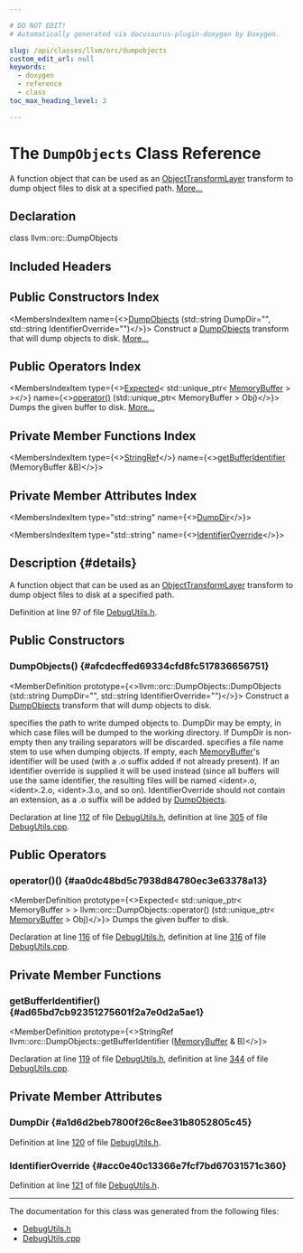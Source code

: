```yaml
---

# DO NOT EDIT!
# Automatically generated via docusaurus-plugin-doxygen by Doxygen.

slug: /api/classes/llvm/orc/dumpobjects
custom_edit_url: null
keywords:
  - doxygen
  - reference
  - class
toc_max_heading_level: 3

---
```





# The `DumpObjects` Class Reference

<DoxygenPage pluginConfig={pluginConfig}>

A function object that can be used as an <a href="/docs/api/classes/llvm/orc/objecttransformlayer">ObjectTransformLayer</a> transform to dump object files to disk at a specified path. <a href="#details">More...</a>

## Declaration

<CodeBlock>class llvm::orc::DumpObjects</CodeBlock>

## Included Headers

<IncludesList>
<IncludesListItem
  filePath="llvm/ExecutionEngine/Orc/DebugUtils.h"
  permalink="/docs/api/files/include/include/llvm/include/llvm/executionengine/include/llvm/executionengine/orc/debugutils-h"
  isLocal="true" />
</IncludesList>

## Public Constructors Index

<MembersIndex>

<MembersIndexItem
  name={<><a href="#afcdecffed69334cfd8fc517836656751">DumpObjects</a> (std::string DumpDir=&quot;&quot;, std::string IdentifierOverride=&quot;&quot;)</>}>
Construct a <a href="/docs/api/classes/llvm/orc/dumpobjects">DumpObjects</a> transform that will dump objects to disk. <a href="#afcdecffed69334cfd8fc517836656751">More...</a>
</MembersIndexItem>

</MembersIndex>

## Public Operators Index

<MembersIndex>

<MembersIndexItem
  type={<><a href="/docs/api/classes/llvm/expected">Expected</a>&lt; std::unique&#95;ptr&lt; <a href="/docs/api/classes/llvm/memorybuffer">MemoryBuffer</a> &gt; &gt;</>}
  name={<><a href="#aa0dc48bd5c7938d84780ec3e63378a13">operator()</a> (std::unique&#95;ptr&lt; MemoryBuffer &gt; Obj)</>}>
Dumps the given buffer to disk. <a href="#aa0dc48bd5c7938d84780ec3e63378a13">More...</a>
</MembersIndexItem>

</MembersIndex>

## Private Member Functions Index

<MembersIndex>

<MembersIndexItem
  type={<><a href="/docs/api/classes/llvm/stringref">StringRef</a></>}
  name={<><a href="#ad65bd7cb92351275601f2a7e0d2a5ae1">getBufferIdentifier</a> (MemoryBuffer &amp;B)</>}>
</MembersIndexItem>

</MembersIndex>

## Private Member Attributes Index

<MembersIndex>

<MembersIndexItem
  type="std::string"
  name={<><a href="#a1d6d2beb7800f26c8ee31b8052805c45">DumpDir</a></>}>
</MembersIndexItem>

<MembersIndexItem
  type="std::string"
  name={<><a href="#acc0e40c13366e7fcf7bd67031571c360">IdentifierOverride</a></>}>
</MembersIndexItem>

</MembersIndex>

## Description {#details}

A function object that can be used as an <a href="/docs/api/classes/llvm/orc/objecttransformlayer">ObjectTransformLayer</a> transform to dump object files to disk at a specified path.

Definition at line 97 of file <a href="/docs/api/files/include/include/llvm/include/llvm/executionengine/include/llvm/executionengine/orc/debugutils-h">DebugUtils.h</a>.

<SectionDefinition>

## Public Constructors

### DumpObjects() {#afcdecffed69334cfd8fc517836656751}

<MemberDefinition
  prototype={<>llvm::orc::DumpObjects::DumpObjects (std::string DumpDir=&quot;&quot;, std::string IdentifierOverride=&quot;&quot;)</>}>
Construct a <a href="/docs/api/classes/llvm/orc/dumpobjects">DumpObjects</a> transform that will dump objects to disk.

<ParametersList title="Parameters">
<ParametersListItem name="DumpDir">specifies the path to write dumped objects to. DumpDir may be empty, in which case files will be dumped to the working directory. If DumpDir is non-empty then any trailing separators will be discarded.</ParametersListItem>
<ParametersListItem name="IdentifierOverride">specifies a file name stem to use when dumping objects. If empty, each <a href="/docs/api/classes/llvm/memorybuffer">MemoryBuffer</a>&#39;s identifier will be used (with a .o suffix added if not already present). If an identifier override is supplied it will be used instead (since all buffers will use the same identifier, the resulting files will be named &lt;ident&gt;.o, &lt;ident&gt;.2.o, &lt;ident&gt;.3.o, and so on). IdentifierOverride should not contain an extension, as a .o suffix will be added by <a href="/docs/api/classes/llvm/orc/dumpobjects">DumpObjects</a>.</ParametersListItem>
</ParametersList>

Declaration at line <a href="/docs/api/files/include/include/llvm/include/llvm/executionengine/include/llvm/executionengine/orc/debugutils-h/#l00112">112</a> of file <a href="/docs/api/files/include/include/llvm/include/llvm/executionengine/include/llvm/executionengine/orc/debugutils-h">DebugUtils.h</a>, definition at line <a href="/docs/api/files/lib/lib/executionengine/lib/executionengine/orc/debugutils-cpp/#l00305">305</a> of file <a href="/docs/api/files/lib/lib/executionengine/lib/executionengine/orc/debugutils-cpp">DebugUtils.cpp</a>.
</MemberDefinition>

</SectionDefinition>

<SectionDefinition>

## Public Operators

### operator()() {#aa0dc48bd5c7938d84780ec3e63378a13}

<MemberDefinition
  prototype={<>Expected&lt; std::unique&#95;ptr&lt; MemoryBuffer &gt; &gt; llvm::orc::DumpObjects::operator() (std::unique&#95;ptr&lt; <a href="/docs/api/classes/llvm/memorybuffer">MemoryBuffer</a> &gt; Obj)</>}>
Dumps the given buffer to disk.

Declaration at line <a href="/docs/api/files/include/include/llvm/include/llvm/executionengine/include/llvm/executionengine/orc/debugutils-h/#l00116">116</a> of file <a href="/docs/api/files/include/include/llvm/include/llvm/executionengine/include/llvm/executionengine/orc/debugutils-h">DebugUtils.h</a>, definition at line <a href="/docs/api/files/lib/lib/executionengine/lib/executionengine/orc/debugutils-cpp/#l00316">316</a> of file <a href="/docs/api/files/lib/lib/executionengine/lib/executionengine/orc/debugutils-cpp">DebugUtils.cpp</a>.
</MemberDefinition>

</SectionDefinition>

<SectionDefinition>

## Private Member Functions

### getBufferIdentifier() {#ad65bd7cb92351275601f2a7e0d2a5ae1}

<MemberDefinition
  prototype={<>StringRef llvm::orc::DumpObjects::getBufferIdentifier (<a href="/docs/api/classes/llvm/memorybuffer">MemoryBuffer</a> &amp; B)</>}>

Declaration at line <a href="/docs/api/files/include/include/llvm/include/llvm/executionengine/include/llvm/executionengine/orc/debugutils-h/#l00119">119</a> of file <a href="/docs/api/files/include/include/llvm/include/llvm/executionengine/include/llvm/executionengine/orc/debugutils-h">DebugUtils.h</a>, definition at line <a href="/docs/api/files/lib/lib/executionengine/lib/executionengine/orc/debugutils-cpp/#l00344">344</a> of file <a href="/docs/api/files/lib/lib/executionengine/lib/executionengine/orc/debugutils-cpp">DebugUtils.cpp</a>.
</MemberDefinition>

</SectionDefinition>

<SectionDefinition>

## Private Member Attributes

### DumpDir {#a1d6d2beb7800f26c8ee31b8052805c45}

<MemberDefinition
  prototype="std::string llvm::orc::DumpObjects::DumpDir">

Definition at line <a href="/docs/api/files/include/include/llvm/include/llvm/executionengine/include/llvm/executionengine/orc/debugutils-h/#l00120">120</a> of file <a href="/docs/api/files/include/include/llvm/include/llvm/executionengine/include/llvm/executionengine/orc/debugutils-h">DebugUtils.h</a>.
</MemberDefinition>

### IdentifierOverride {#acc0e40c13366e7fcf7bd67031571c360}

<MemberDefinition
  prototype="std::string llvm::orc::DumpObjects::IdentifierOverride">

Definition at line <a href="/docs/api/files/include/include/llvm/include/llvm/executionengine/include/llvm/executionengine/orc/debugutils-h/#l00121">121</a> of file <a href="/docs/api/files/include/include/llvm/include/llvm/executionengine/include/llvm/executionengine/orc/debugutils-h">DebugUtils.h</a>.
</MemberDefinition>

</SectionDefinition>

<hr/>

The documentation for this class was generated from the following files:

<ul>
<li><a href="/docs/api/files/include/include/llvm/include/llvm/executionengine/include/llvm/executionengine/orc/debugutils-h">DebugUtils.h</a></li>
<li><a href="/docs/api/files/lib/lib/executionengine/lib/executionengine/orc/debugutils-cpp">DebugUtils.cpp</a></li>
</ul>

</DoxygenPage>
